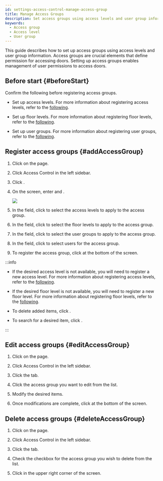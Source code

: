 ```yaml
---
id: settings-access-control-manage-access-group
title: Manage Access Groups
description: Set access groups using access levels and user group information.
keywords:
  - Access group
  - Access level
  - User group
---
```


This guide describes how to set up access groups using access levels and user group information. Access groups are crucial elements that define permission for accessing doors. Setting up access groups enables management of user permissions to access doors.

## Before start {#beforeStart}

Confirm the following before registering access groups.

* Set up access levels. For more information about registering access levels, refer to the [following](settings-access-control-manage-access-level).

* Set up floor levels. For more information about registering floor levels, refer to the [following](#).

* Set up user groups. For more information about registering user groups, refer to the [following](user-group-manage).

## Register access groups {#addAccessGroup}

1. Click <Cmd sid='shell.header.setting' /> on the <Cmd sid='shell.header.launcher' /> page.

2. Click <Cmd>Access Control</Cmd> in the left sidebar.

3. Click <Cmd sid='button.func.addAccessGroup' product='2' />.

4. On the <Cmd sid='accessGroup.addNewAccessGroup' product='2' /> screen, enter <Cmd sid='common.name' product='2' /> and <Cmd sid='common.description' product='2' />.

   <Image src='/img/biostarx-settings-add-access-group.png' />

5. In the <Cmd sid='common.accessLevel' product='2' /> field, click <Cmd sid='button.addplus' product='2' /> to select the access levels to apply to the access group.

6. In the <Cmd sid='ag.floorLevel.title' product='2' /> field, click <Cmd sid='button.addplus' product='2' /> to select the floor levels to apply to the access group.

7. In the <Cmd sid='accessGroup.userGroup' product='2' /> field, click <Cmd sid='button.addplus' product='2' /> to select the user groups to apply to the access group.

8. In the <Cmd sid='common.user' product='2' /> field, click <Cmd sid='button.addplus' product='2' /> to select users for the access group.

9. To register the access group, click <Cmd sid='button.apply' product='2' /> at the bottom of the screen.

:::info

* If the desired access level is not available, you will need to register a new access level. For more information about registering access levels, refer to the [following](settings-access-control-manage-access-level).

* If the desired floor level is not available, you will need to register a new floor level. For more information about registering floor levels, refer to the [following](#).

* To delete added items, click <IcTrash2 />.

* To search for a desired item, click <IcSearch />.

:::

## Edit access groups {#editAccessGroup}

1. Click <Cmd sid='shell.header.setting' /> on the <Cmd sid='shell.header.launcher' /> page.

2. Click <Cmd>Access Control</Cmd> in the left sidebar.

3. Click the <Cmd sid='access_control.tab.access_group' product='2' /> tab.

4. Click the access group you want to edit from the list.

5. Modify the desired items.

6. Once modifications are complete, click <Cmd sid='button.apply' product='2' /> at the bottom of the screen.

## Delete access groups {#deleteAccessGroup}

1. Click <Cmd sid='shell.header.setting' /> on the <Cmd sid='shell.header.launcher' /> page.

2. Click <Cmd>Access Control</Cmd> in the left sidebar.

3. Click the <Cmd sid='access_control.tab.access_group' product='2' /> tab.

4. Check the checkbox for the access group you wish to delete from the list.

5. Click <Cmd sid='button.deleteAccessGroup' product='2' /> in the upper right corner of the screen.
